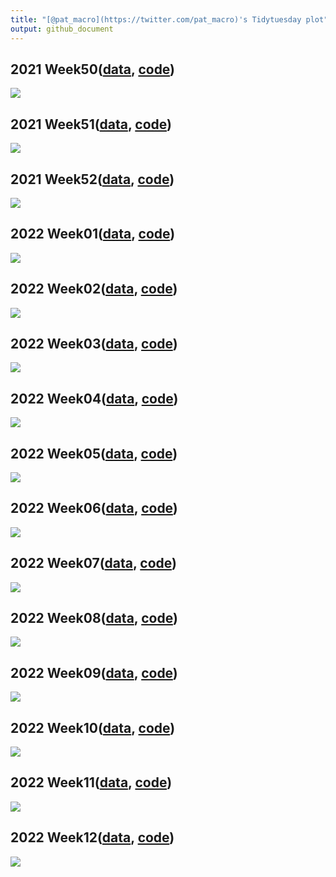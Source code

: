 ---
title: "[@pat_macro](https://twitter.com/pat_macro)'s Tidytuesday plot"
output: github_document
---

## 2021 Week50([data](https://github.com/rfordatascience/tidytuesday/blob/master/data/2021/2021-12-07/readme.md), [code](https://github.com/ocean-v/my_tidytuesday/blob/main/Week_50_code.r))
![](images/2021_week50_result_plot.png)

## 2021 Week51([data](https://github.com/rfordatascience/tidytuesday/blob/master/data/2021/2021-12-14/readme.md), [code](https://github.com/ocean-v/my_tidytuesday/blob/main/Week_51_code.r))
![](images/2021_week51_result_plot.png)

## 2021 Week52([data](https://github.com/rfordatascience/tidytuesday/blob/master/data/2021/2021-12-21/readme.md), [code](https://github.com/ocean-v/my_tidytuesday/blob/main/Week_52_code.r))
![](images/2021_week52_result_plot.png)

## 2022 Week01([data](), [code](https://github.com/ocean-v/my_tidytuesday/blob/main/2022_Week_01_code.r))
![](images/2022_week01_result_plot.png)

## 2022 Week02([data](https://github.com/rfordatascience/tidytuesday/blob/master/data/2022/2022-01-11/readme.md), [code](https://github.com/ocean-v/my_tidytuesday/blob/main/2022_Week_02_code.r))
![](images/2022_week02_anime.gif)

## 2022 Week03([data](https://github.com/rfordatascience/tidytuesday/blob/master/data/2022/2022-01-18/readme.md), [code](https://github.com/ocean-v/my_tidytuesday/blob/main/2022_Week_03_code.r))
![](images/2022_week03_result_plot.png)

## 2022 Week04([data](https://github.com/rfordatascience/tidytuesday/blob/master/data/2022/2022-01-25/readme.md), [code](https://github.com/ocean-v/my_tidytuesday/blob/main/2022_Week_04_code.r))
![](images/2022_week04_result_plot.png)

## 2022 Week05([data](https://github.com/rfordatascience/tidytuesday/blob/master/data/2022/2022-02-01/readme.md), [code](https://github.com/ocean-v/my_tidytuesday/blob/main/2022_Week_05_code.r))
![](images/2022_week05_result_plot.png)

## 2022 Week06([data](https://github.com/rfordatascience/tidytuesday/blob/master/data/2022/2022-02-08/readme.md), [code](https://github.com/ocean-v/my_tidytuesday/blob/main/2022_Week_06_code.r))
![](images/2022_week06_result_plot.png)

## 2022 Week07([data](https://github.com/rfordatascience/tidytuesday/blob/master/data/2022/2022-02-15/readme.md), [code](https://github.com/ocean-v/my_tidytuesday/blob/main/2022_Week_07_code.r))
![](images/2022_week07_result_plot.png)

## 2022 Week08([data](https://github.com/rfordatascience/tidytuesday/blob/master/data/2022/2022-02-22/readme.md), [code](https://github.com/ocean-v/my_tidytuesday/blob/main/2022_Week_08_code.r))
![](images/2022_week08_result_plot.png)

## 2022 Week09([data](https://github.com/rfordatascience/tidytuesday/blob/master/data/2022/2022-03-01/readme.md), [code](https://github.com/ocean-v/my_tidytuesday/blob/main/2022_Week_09_code.r))
![](images/2022_week09_anime.gif)

## 2022 Week10([data](https://github.com/rfordatascience/tidytuesday/blob/master/data/2022/2022-03-08/readme.md), [code](https://github.com/ocean-v/my_tidytuesday/blob/main/2022_Week_10_code.r))
![](images/2022_week10_result_plot.png)

## 2022 Week11([data](https://github.com/rfordatascience/tidytuesday/blob/master/data/2022/2022-03-15/readme.md), [code](https://github.com/ocean-v/my_tidytuesday/blob/main/2022_Week_11_code.r))
![](images/2022_week11_result_plot.png)

## 2022 Week12([data](https://github.com/rfordatascience/tidytuesday/blob/master/data/2022/2022-03-22/readme.md), [code](https://github.com/ocean-v/my_tidytuesday/blob/main/2022_Week_12_code.r))
![](images/2022_week12_result_plot.png)

